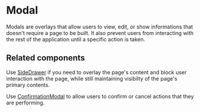 
<Meta title="Components/Overlays/Modal" />

# Modal

Modals are overlays that allow users to view, edit, or show informations that
doesn't require a page to be built. It also prevent users from interacting with
the rest of the application until a specific action is taken.

## Related components

Use [SideDrawer](/components/SideDrawer) if you need to overlay the page's
content and block user interaction with the page, while still maintaining
visibilty of the page's primary contents.

Use [ConfirmationModal](/components/ConfirmationModal) to allow users to confirm
or cancel actions that they are performing.
